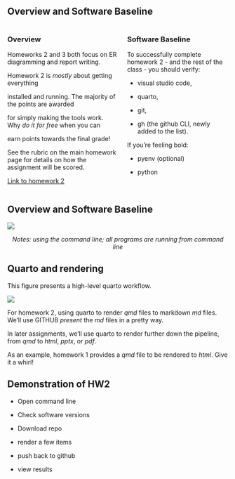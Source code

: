 

## Overview and Software Baseline



:::: {.columns}

::: {.column}

### Overview



Homeworks 2 and 3 both focus on ER diagramming and report writing.



Homework 2 is *mostly* about getting everything

installed and running. The majority of the points are awarded

for simply making the tools work. Why *do it for free* when you can

earn points towards the final grade!



See the rubric on the main homework page for details on how the assignment will be scored.



[Link to homework 2](https://virginiacommonwealth.instructure.com/courses/85746/assignments/725427)



:::

::: {.column}

### Software Baseline



To successfully complete homework 2 - and the rest of the class - you should verify:



- visual studio code,

- quarto,

- git,

- gh (the github CLI, newly added to the list).



If you're feeling bold:



- pyenv (optional)

- python



:::

::::



## Overview and Software Baseline



![](assets/software-baseline.png){fig-align="center"}



<center>

*Notes: using the command line; all programs are running from command line*

</center>



## Quarto and rendering



This figure presents a high-level quarto workflow.



![](assets/quarto-qmd-how-it-works.png)



For homework 2, using quarto to render *qmd* files to markdown *md* files. We'll use GITHUB *present* the *md* files in a pretty way.



In later assignments, we'll use quarto to render further down the pipeline, from *qmd* to *html*, *pptx*, or *pdf*.



As an example, homework 1 provides a *qmd* file to be rendered to *html*.  Give it a whirl!



## Demonstration of HW2



- Open command line

- Check software versions

- Download repo

- render a few items

- push back to github

- view results


